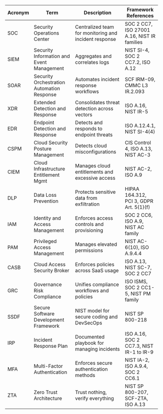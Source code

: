 | Acronym | Term | Description | Framework References |
|---------|------|-------------|-----------------------|
| SOC | Security Operations Center | Centralized team for monitoring and incident response | SOC 2 CC7, ISO 27001 A.16, NIST IR families |
| SIEM | Security Information and Event Management | Aggregates and correlates logs | NIST SI-4, SOC 2 CC7.2, ISO A.12 |
| SOAR | Security Orchestration Automation Response | Automates incident response workflows | SCF IRM-09, CMMC L3 IR.2.093 |
| XDR | Extended Detection and Response | Consolidates threat detection across vectors | ISO A.16, NIST IR-5 |
| EDR | Endpoint Detection and Response | Detects and responds to endpoint threats | ISO A.12.4.1, NIST SI-4(4) |
| CSPM | Cloud Security Posture Management | Detects cloud misconfigurations | CIS Control 4, ISO A.13, NIST AC-3 |
| CIEM | Cloud Infrastructure Entitlement Mgmt | Manages cloud entitlements and excessive access | NIST AC-2, ISO A.9 |
| DLP | Data Loss Prevention | Protects sensitive data from exfiltration | HIPAA 164.312, PCI 3, GDPR Art. 5(1)(f) |
| IAM | Identity and Access Management | Enforces access controls and provisioning | SOC 2 CC6, ISO A.9, NIST AC family |
| PAM | Privileged Access Management | Manages elevated permissions | NIST AC-6(10), ISO A.9.4.4 |
| CASB | Cloud Access Security Broker | Enforces policies across SaaS usage | ISO A.13, NIST SC-7, SOC 2 CC7 |
| GRC | Governance Risk Compliance | Unifies compliance workflows and policies | ISO ISMS, SOC 2 CC1-5, NIST PM family |
| SSDF | Secure Software Development Framework | NIST model for secure coding and DevSecOps | NIST SP 800-218 |
| IRP | Incident Response Plan | Documented playbook for managing incidents | ISO A.16, SOC 2 CC7.3, NIST IR-1 to IR-9 |
| MFA | Multi-Factor Authentication | Enforces secure authentication methods | NIST IA-2, ISO A.9.4, SOC 2 CC6.1 |
| ZTA | Zero Trust Architecture | Trust nothing, verify everything | NIST SP 800-207, SCF-ZTA, ISO A.13 |
